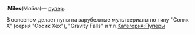 {{Инфобокс для пуперов
|title2=iMiles
|другие_ники=
|image3=[[Файл:Imiles.jpg|left]]
|caption3=
|сферы_творчества=RYTP
|год_начала=
|image4=
|caption4=
|имя_фамилия=
|дата_рождения=12 марта
|место_проживания=Альметьевск
|ссылки=
*[https://www.youtube.com/channel/UCysmaAdKferbE31bMkCoFxQ Youtube]
*[https://vk.com/iimails Группа ВК]
}}

'''iMiles '''(М''айлз'')''' '''— [[Пуперы|пупер]]. 

В основном делает пупы на зарубежные мультсериалы по типу "Соник Х" (серия "Сосик Хех"), "Gravity Falls" и т.п.[[Категория:Пуперы]]